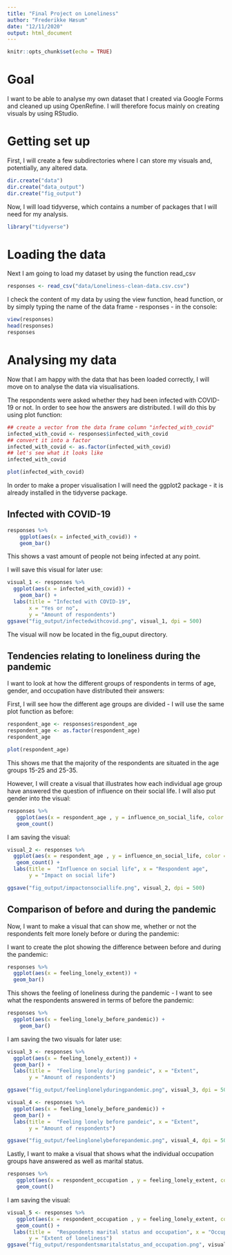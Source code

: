 ```yaml
---
title: "Final Project on Loneliness"
author: "Frederikke Hæsum"
date: "12/11/2020"
output: html_document
---
```


```r
knitr::opts_chunk$set(echo = TRUE)
```

# Goal 
I want to be able to analyse my own dataset that I created via Google Forms and cleaned up using OpenRefine. I will therefore focus mainly on creating visuals by using RStudio. 

# Getting set up 
First, I will create a few subdirectories where I can store my visuals and, potentially, any altered data. 

```r
dir.create("data")
dir.create("data_output")
dir.create("fig_output")
```

Now, I will load tidyverse, which contains a number of packages that I will need for my analysis. 

```r
library("tidyverse")
```

# Loading the data 
Next I am going to load my dataset by using the function read_csv 

```r
responses <- read_csv("data/Loneliness-clean-data.csv.csv")
```

I check the content of my data by using the view function, head function, or by simply typing the name of the data frame - responses - in the console:
```r
view(responses)
head(responses)
responses
`````

# Analysing my data
Now that I am happy with the data that has been loaded correctly, I will move on to analyse the data via visualisations. 

The respondents were asked whether they had been infected with COVID-19 or not. In order to see how the answers are distributed. I will do this by using plot function: 

```r
## create a vector from the data frame column "infected_with_covid"
infected_with_covid <- responses$infected_with_covid
## convert it into a factor
infected_with_covid <- as.factor(infected_with_covid)
## let's see what it looks like
infected_with_covid
```
```r
plot(infected_with_covid)
```

In order to make a proper visualisation I will need the ggplot2 package - it is already installed in the tidyverse package. 

## Infected with COVID-19

```r
responses %>%
    ggplot(aes(x = infected_with_covid)) +
    geom_bar()
```

This shows a vast amount of people not being infected at any point.

I will save this visual for later use: 
```r
visual_1 <- responses %>% 
  ggplot(aes(x = infected_with_covid)) +
    geom_bar() +
  labs(title = "Infected with COVID-19",
       x = "Yes or no",
       y = "Amount of respondents")
ggsave("fig_output/infectedwithcovid.png", visual_1, dpi = 500)
```
The visual will now be located in the fig_ouput directory. 

## Tendencies relating to loneliness during the pandemic
I want to look at how the different groups of respondents in terms of age, gender, and occupation have distributed their answers: 

First, I will see how the different age groups are divided - I will use the same plot function as before: 

```r
respondent_age <- responses$respondent_age
respondent_age <- as.factor(respondent_age)
respondent_age
```
```r
plot(respondent_age)
```

This shows me that the majority of the respondents are situated in the age groups 15-25 and 25-35. 

However, I will create a visual that illustrates how each individual age group have answered the question of influence on their social life. I will also put gender into the visual: 

```r
responses %>% 
   ggplot(aes(x = respondent_age , y = influence_on_social_life, color = respondent_gender)) +
   geom_count()
```

I am saving the visual: 

```r
visual_2 <- responses %>% 
  ggplot(aes(x = respondent_age , y = influence_on_social_life, color = respondent_gender)) +
   geom_count() +
  labs(title =  "Influence on social life", x = "Respondent age",
       y = "Impact on social life")

ggsave("fig_output/impactonsociallife.png", visual_2, dpi = 500)
```

## Comparison of before and during the pandemic

Now, I want to make a visual that can show me, whether or not the respondents felt more lonely before or during the pandemic:

I want to create the plot showing the difference between before and during the pandemic: 
```r
responses %>% 
  ggplot(aes(x = feeling_lonely_extent)) +
  geom_bar()
```

This shows the feeling of loneliness during the pandemic - I want to see what the respondents answered in terms of before the pandemic: 

```r
responses %>% 
  ggplot(aes(x = feeling_lonely_before_pandemic)) +
    geom_bar()
```

I am saving the two visuals for later use: 

```r
visual_3 <- responses %>% 
  ggplot(aes(x = feeling_lonely_extent)) +
  geom_bar() +
  labs(title =  "Feeling lonely during pandeic", x = "Extent",
       y = "Amount of respondents")

ggsave("fig_output/feelinglonelyduringpandemic.png", visual_3, dpi = 500)
```

```r
visual_4 <- responses %>% 
  ggplot(aes(x = feeling_lonely_before_pandemic)) +
  geom_bar() +
  labs(title =  "Feeling lonely before pandeic", x = "Extent",
       y = "Amount of respondents")

ggsave("fig_output/feelinglonelybeforepandemic.png", visual_4, dpi = 500)
```

Lastly, I want to make a visual that shows what the individual occupation groups have answered as well as marital status. 

```r
responses %>% 
   ggplot(aes(x = respondent_occupation , y = feeling_lonely_extent, color = marital_status)) +
   geom_count()
```

I am saving the visual: 

```r
visual_5 <- responses %>% 
   ggplot(aes(x = respondent_occupation , y = feeling_lonely_extent, color = marital_status)) +
   geom_count() +
  labs(title =  "Respondents marital status and occupation", x = "Occupation",
       y = "Extent of loneliness")
ggsave("fig_output/respondentsmaritalstatus_and_occupation.png", visual_5, dpi = 500)
```





